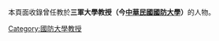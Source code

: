 {{Catnav|頁面分類|人物|教育人物|大學教師|中華民國大專院校教授|中華民國國防大學}}
{{Catnav|頁面分類|人物|教育人物|大學教師|中華民國大專院校教授|‎台灣教育人物|中華民國國防大學‎}}
{{Catmore|台灣大專院校}}


本頁面收錄曾任教於'''三軍大學教授（今[[國防大學_(中華民國)|中華民國國防大學]]）'''的人物。

[[Category:國防大學教授|Category:國防大學教授]]